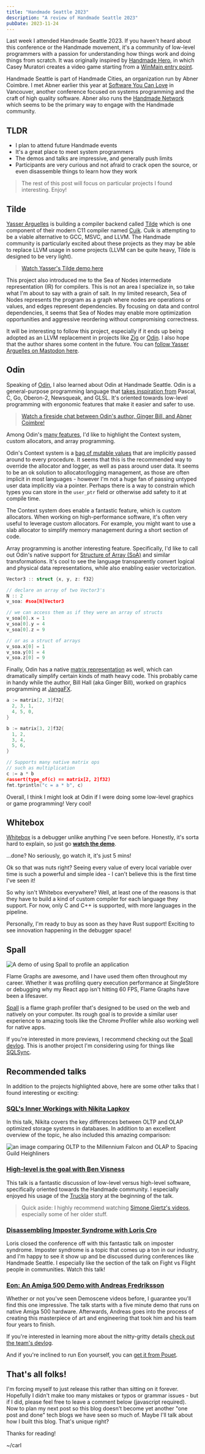```yaml
---
title: "Handmade Seattle 2023"
description: "A review of Handmade Seattle 2023"
pubDate: 2023-11-24
---
```



Last week I attended Handmade Seattle 2023. If you haven't heard about this conference or the Handmade movement, it's a community of low-level programmers with a passion for understanding how things work and doing things from scratch. It was originally inspired by [Handmade Hero], in which Casey Muratori creates a video game starting from a [WinMain entry point][hh-start].

Handmade Seattle is part of Handmade Cities, an organization run by Abner Coimbre. I met Abner earlier this year at [Software You Can Love][sycl] in Vancouver, another conference focused on systems programming and the craft of high quality software. Abner also runs the [Handmade Network] which seems to be the primary way to engage with the Handmade community.

[Handmade Cities]: https://handmadecities.com
[Handmade Network]: https://handmade.network/
[Handmade Hero]: https://handmadehero.org/
[hh-start]: https://youtu.be/Ee3EtYb8d1o?si=2YLfD524Qs0vEgZ3&t=1013
[sycl]: https://softwareyoucanlove.ca/

## TLDR

 - I plan to attend future Handmade events
 - It's a great place to meet system programmers
 - The demos and talks are impressive, and generally push limits
 - Participants are very curious and not afraid to crack open the source, or even disassemble things to learn how they work

> The rest of this post will focus on particular projects I found interesting. Enjoy!

## Tilde

[Yasser Arguelles] is building a compiler backend called [Tilde] which is one component of their modern C11 compiler named [Cuik]. Cuik is attempting to be a viable alternative to GCC, MSVC, and LLVM. The Handmade community is particularly excited about these projects as they may be able to replace LLVM usage in some projects (LLVM can be quite heavy, Tilde is designed to be very light).

> [Watch Yasser's Tilde demo here][tilde-talk]

This project also introduced me to the Sea of Nodes intermediate representation (IR) for compilers. This is not an area I specialize in, so take what I'm about to say with a grain of salt. In my limited research, Sea of Nodes represents the program as a graph where nodes are operations or values, and edges represent dependencies. By focusing on data and control dependencies, it seems that Sea of Nodes may enable more optimization opportunities and aggressive reordering without compromising correctness.

It will be interesting to follow this project, especially if it ends up being adopted as an LLVM replacement in projects like [Zig] or [Odin]. I also hope that the author shares some content in the future. You can [follow Yasser Arguelles on Mastodon here][yasser-mastodon].

[Yasser Arguelles]: https://www.linkedin.com/in/yasser-arguelles-365436250/
[Cuik]: https://github.com/RealNeGate/Cuik
[Tilde]: https://github.com/RealNeGate/Cuik/tree/master/tb
[Zig]: https://ziglang.org/
[yasser-mastodon]: https://mastodon.social/@negate
[tilde-talk]: https://vimeo.com/887510264/798b29233f

## Odin

Speaking of [Odin], I also learned about Odin at Handmade Seattle. Odin is a general-purpose programming language that [takes inspiration from][odin-influences] Pascal, C, Go, Oberon-2, Newsqueak, and GLSL. It's oriented towards low-level programming with ergonomic features that make it easier and safer to use.

> [Watch a fireside chat between Odin's author, Ginger Bill, and Abner Coimbre!][odin-talk]

Among Odin's [many features][odin-features], I'd like to highlight the Context system, custom allocators, and array programming.

Odin's Context system is a [bag of mutable values][odin-context] that are implicitly passed around to every procedure. It seems that this is the recommended way to override the allocator and logger, as well as pass around user data. It seems to be an ok solution to allocator/logging management, as those are often implicit in most languages - however I'm not a huge fan of passing untyped user data implicitly via a pointer. Perhaps there is a way to constrain which types you can store in the `user_ptr` field or otherwise add safety to it at compile time.

The Context system does enable a fantastic feature, which is custom allocators. When working on high-performance software, it's often very useful to leverage custom allocators. For example, you might want to use a slab allocator to simplify memory management during a short section of code.

Array programming is another interesting feature. Specifically, I'd like to call out Odin's native support for [Structure of Array (SoA)][odin-soa] and similar transformations. It's cool to see the language transparently convert logical and physical data representations, while also enabling easier vectorization.

```cpp
Vector3 :: struct {x, y, z: f32}

// declare an array of two Vector3's
N :: 2
v_soa: #soa[N]Vector3

// we can access them as if they were an array of structs
v_soa[0].x = 1
v_soa[0].y = 4
v_soa[0].z = 9

// or as a struct of arrays
v_soa.x[0] = 1
v_soa.y[0] = 4
v_soa.z[0] = 9
```

Finally, Odin has a native [matrix representation][odin-matrix] as well, which can dramatically simplify certain kinds of math heavy code. This probably came in handy while the author, Bill Hall (aka Ginger Bill), worked on graphics programming at [JangaFX].

```cpp
a := matrix[2, 3]f32{
  2, 3, 1,
  4, 5, 0,
}

b := matrix[3, 2]f32{
  1, 2,
  3, 4,
  5, 6,
}

// Supports many native matrix ops
// such as multiplication
c := a * b
#assert(type_of(c) == matrix[2, 2]f32)
fmt.tprintln("c = a * b", c)
```

Overall, I think I might look at Odin if I were doing some low-level graphics or game programming! Very cool!

[Odin]: https://odin-lang.org/
[odin-influences]: https://odin-lang.org/docs/faq/#what-have-been-the-major-influences-in-the-languages-design
[odin-features]: https://odin-lang.org/docs/faq/#what-does-odin-offer-over-other-languages
[odin-context]: https://github.com/odin-lang/Odin/blob/f79efd43e44ae74bfae098d49bf9c5b2876eda5d/core/runtime/core.odin#L376
[odin-soa]: https://odin-lang.org/docs/overview/#soa-data-types
[odin-matrix]: https://odin-lang.org/docs/overview/#matrix-type
[odin-talk]: https://vimeo.com/887533603/9222544305
[JangaFX]: https://jangafx.com/

## Whitebox

[Whitebox] is a debugger unlike anything I've seen before. Honestly, it's sorta hard to explain, so just go **[watch the demo][whitebox-talk]**.

...done? No seriously, go watch it, it's just 5 mins!

Ok so that was nuts right? Seeing every value of every local variable over time is such a powerful and simple idea - I can't believe this is the first time I've seen it!

So why isn't Whitebox everywhere? Well, at least one of the reasons is that they have to build a kind of custom compiler for each language they support. For now, only C and C++ is supported, with more languages in the pipeline.

Personally, I'm ready to buy as soon as they have Rust support! Exciting to see innovation happening in the debugger space!

[Whitebox]: https://whitebox.systems/
[whitebox-talk]: https://vimeo.com/887510192/7488c1c6a0

## Spall

<Image src={SpallExample} alt="A demo of using Spall to profile an application" />

Flame Graphs are awesome, and I have used them often throughout my career. Whether it was profiling query execution performance at SingleStore or debugging why my React app isn't hitting 60 FPS, Flame Graphs have been a lifesaver.

[Spall] is a flame graph profiler that's designed to be used on the web and natively on your computer. Its rough goal is to provide a similar user experience to amazing tools like the Chrome Profiler while also working well for native apps.

If you're interested in more previews, I recommend checking out the [Spall devlog]. This is another project I'm considering using for things like [SQLSync].

[Spall]: https://gravitymoth.com/spall/
[Spall devlog]: https://handmade.network/p/333/spall/
[SQLSync]: https://sqlsync.dev

## Recommended talks

In addition to the projects highlighted above, here are some other talks that I found interesting or exciting:

### [SQL's Inner Workings with Nikita Lapkov][sql-iw]

In this talk, Nikita covers the key differences between OLTP and OLAP optimized storage systems in databases. In addition to an excellent overview of the topic, he also included this amazing comparison:

<Image src={SQLWorkings} alt="an image comparing OLTP to the Millennium Falcon and OLAP to Spacing Guild Heighliners" />

[sql-iw]: https://vimeo.com/888147574/414952f8d8

### [High-level is the goal with Ben Visness][ben-hl]

This talk is a fantastic discussion of low-level versus high-level software, specifically oriented towards the Handmade community. I especially enjoyed his usage of the [Truckla] story at the beginning of the talk.

> Quick aside: I highly recommend watching [Simone Giertz's videos][simone-videos], especially some of her older stuff.

[ben-hl]: https://vimeo.com/888144904/41ea23bd45
[Truckla]: https://www.youtube.com/watch?v=R35gWBtLCYg
[simone-videos]: https://www.youtube.com/@simonegiertz/videos

### [Disassembling Imposter Syndrome with Loris Cro][loris-talk]

Loris closed the conference off with this fantastic talk on imposter syndrome. Imposter syndrome is a topic that comes up a ton in our industry, and I'm happy to see it show up and be discussed during conferences like Handmade Seattle. I especially like the section of the talk on Fight vs Flight people in communities. Watch this talk!

[loris-talk]: https://vimeo.com/888147720/f0182acf4e

### [Eon: An Amiga 500 Demo with Andreas Fredriksson][eon-talk]

Whether or not you've seen Demoscene videos before, I guarantee you'll find this one impressive. The talk starts with a five minute demo that runs on native Amiga 500 hardware. Afterwards, Andreas goes into the process of creating this masterpiece of art and engineering that took him and his team four years to finish.

If you're interested in learning more about the nitty-gritty details [check out the team's devlog][eon-blog].

And if you're inclined to run Eon yourself, you can [get it from Pouet][eon-pouet].

[eon-talk]: https://vimeo.com/887527796/c9132ed6bc
[eon-blog]: https://tbl.nu/posts/
[eon-pouet]: https://www.pouet.net/prod.php?which=81094

## That's all folks!

I'm forcing myself to just release this rather than sitting on it forever. Hopefully I didn't make too many mistakes or typos or grammar issues - but if I did, please feel free to leave a comment below (javascript required). Now to plan my next post so this blog doesn't become yet another "one post and done" tech blogs we have seen so much of. Maybe I'll talk about how I built this blog. That's unique right?

Thanks for reading!

~/carl

[start a discussion]: https://github.com/carlsverre/carlsverre.com/discussions